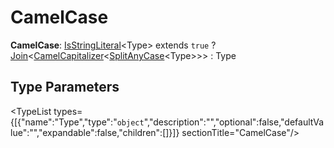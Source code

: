 
# CamelCase

 **CamelCase**: [IsStringLiteral](../../../types/types.IsStringLiteral/page.mdx)&#60;Type&#62; extends `true` ? [Join](../../../types/types.Join/page.mdx)&#60;[CamelCapitalizer](../../../types/types.CamelCapitalizer/page.mdx)&#60;[SplitAnyCase](../../../types/types.SplitAnyCase/page.mdx)&#60;Type&#62;&#62;&#62; : Type

## Type Parameters

<TypeList types={[{"name":"Type","type":"`object`","description":"","optional":false,"defaultValue":"","expandable":false,"children":[]}]}  sectionTitle="CamelCase"/>
